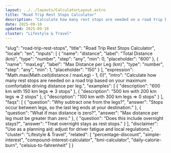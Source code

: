 ```yaml
---
layout: ../../layouts/CalculatorLayout.astro
title: "Road Trip Rest Stops Calculator"
description: "Calculate how many rest stops are needed on a road trip based on your maximum comfortable driving distance per leg."
date: 2025-09-10
updated: 2025-09-10
cluster: "Lifestyle & Travel"
---
```


  "slug": "road-trip-rest-stops",
  "title": "Road Trip Rest Stops Calculator",
  "locale": "en",
  "inputs": [
    {
      "name": "distance",
      "label": "Total Distance (km)",
      "type": "number",
      "step": "any",
      "min": 0,
      "placeholder": "600"
    },
    {
      "name": "maxLeg",
      "label": "Max Distance per Leg (km)",
      "type": "number",
      "step": "any",
      "min": 1,
      "placeholder": "150"
    }
  ],
  "expression": "Math.max(Math.ceil(distance / maxLeg) - 1, 0)",
  "intro": "Calculate how many rest stops are needed on a road trip based on your maximum comfortable driving distance per leg.",
  "examples": [
    {
      "description": "600 km with 150 km legs ⇒ 3 stops"
    },
    {
      "description": "500 km with 200 km legs ⇒ 2 stops"
    },
    {
      "description": "100 km with 300 km legs ⇒ 0 stops"
    }
  ],
  "faqs": [
    {
      "question": "Why subtract one from the legs?",
      "answer": "Stops occur between legs, so the last leg ends at your destination."
    },
    {
      "question": "What if max distance is zero?",
      "answer": "Max distance per leg must be greater than zero."
    },
    {
      "question": "Does this include overnight stays?",
      "answer": "Treat overnight stays as rest stops."
    }
  ],
  "disclaimer": "Use as a planning aid; adjust for driver fatigue and local regulations.",
  "cluster": "Lifestyle & Travel",
  "related": [
    "percentage-discount",
    "simple-interest",
    "compound-interest-calculator",
    "bmi-calculator",
    "daily-calorie-burn",
    "celsius-to-fahrenheit"
  ]
}

<Calculator schema={schema} />
